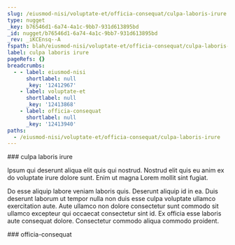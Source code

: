 ```yaml
---
slug: /eiusmod-nisi/voluptate-et/officia-consequat/culpa-laboris-irure
type: nugget
_key: b76546d1-6a74-4a1c-9bb7-931d613895bd
_id: nugget/b76546d1-6a74-4a1c-9bb7-931d613895bd
_rev: _iKCEnsq--A
fspath: blah/eiusmod-nisi/voluptate-et/officia-consequat/culpa-laboris-irure.md
label: culpa laboris irure
pageRefs: {}
breadcrumbs:
  - - label: eiusmod-nisi
      shortlabel: null
      _key: '12412967'
    - label: voluptate-et
      shortlabel: null
      _key: '12413868'
    - label: officia-consequat
      shortlabel: null
      _key: '12413940'
paths:
  - /eiusmod-nisi/voluptate-et/officia-consequat/culpa-laboris-irure
---
```


<NuggetArea>
<Nugget slug="/eiusmod-nisi/voluptate-et/officia-consequat/culpa-laboris-irure" type="nugget" _key="b76546d1-6a74-4a1c-9bb7-931d613895bd" _id="nugget/b76546d1-6a74-4a1c-9bb7-931d613895bd" _rev="_iKCEnsq--A" fspath="blah/eiusmod-nisi/voluptate-et/officia-consequat/culpa-laboris-irure.md" label="culpa laboris irure" paths="/eiusmod-nisi/voluptate-et/officia-consequat/culpa-laboris-irure">
<NuggetBody>
### culpa laboris irure

Ipsum qui deserunt aliqua elit quis qui nostrud. Nostrud elit quis eu anim ex do voluptate irure dolore sunt. Enim ut magna Lorem mollit sint fugiat.

Do esse aliquip labore veniam laboris quis. Deserunt aliquip id in ea. Duis deserunt laborum ut tempor nulla non duis esse culpa voluptate ullamco exercitation aute. Aute ullamco non dolore consectetur sunt commodo sit ullamco excepteur qui occaecat consectetur sint id. Ex officia esse laboris aute consequat dolore. Consectetur commodo aliqua commodo proident.

</NuggetBody>
<Breadcrumbs>
<Crumbs>
<Crumb _key="12412967" label="eiusmod-nisi" /><Crumb _key="12413868" label="voluptate-et" /><Crumb _key="12413940" label="officia-consequat" />
</Crumbs>
</Breadcrumbs>
</Nugget>

<NuggetsInbound>
</NuggetsInbound>
<NuggetsOutbound>
</NuggetsOutbound>
</NuggetArea>
<PassagesInbound>
<Passage direction="inbound" type="passage" _key="12413940" _id="passage/12413940" _rev="_iKCEnsq--_" label="officia-consequat" passage="officia-consequat" fspath="blah/eiusmod-nisi/voluptate-et/officia-consequat" paths="/eiusmod-nisi/voluptate-et/officia-consequat" slug="/eiusmod-nisi/voluptate-et/officia-consequat">
<NuggetBody>
### officia-consequat

</NuggetBody>
<Breadcrumbs>
<Crumbs>
<Crumb _key="12412967" label="eiusmod-nisi" /><Crumb _key="12413868" label="voluptate-et" />
</Crumbs>
</Breadcrumbs>
</Passage>

</PassagesInbound>
<PassagesOutbound>
</PassagesOutbound>